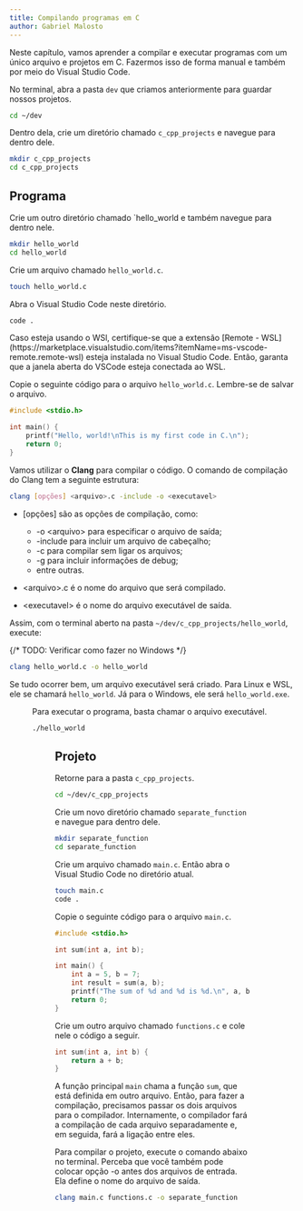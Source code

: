 ```yaml
---
title: Compilando programas em C
author: Gabriel Malosto
---
```





Neste capítulo, vamos aprender a compilar e executar programas com um único arquivo e projetos em C.
Fazermos isso de forma manual e também por meio do Visual Studio Code.

No terminal, abra a pasta `dev` que criamos anteriormente para guardar nossos projetos.

```bash
cd ~/dev
```

Dentro dela, crie um diretório chamado `c_cpp_projects` e navegue para dentro dele.

```bash
mkdir c_cpp_projects
cd c_cpp_projects
```

## Programa

Crie um outro diretório chamado `hello_world e também navegue para dentro nele.

```bash
mkdir hello_world
cd hello_world
```

Crie um arquivo chamado `hello_world.c`.

```bash
touch hello_world.c
```

Abra o Visual Studio Code neste diretório.

```bash
code .
```

<Aside type="caution">
  Caso esteja usando o WSl, certifique-se que a extensão [Remote -
  WSL](https://marketplace.visualstudio.com/items?itemName=ms-vscode-remote.remote-wsl)
  esteja instalada no Visual Studio Code. Então, garanta que a janela aberta do
  VSCode esteja conectada ao WSL.
</Aside>

Copie o seguinte código para o arquivo `hello_world.c`.
Lembre-se de salvar o arquivo.

```c
#include <stdio.h>

int main() {
    printf("Hello, world!\nThis is my first code in C.\n");
    return 0;
}
```

Vamos utilizar o **Clang** para compilar o código.
O comando de compilação do Clang tem a seguinte estrutura:

```bash
clang [opções] <arquivo>.c -include -o <executavel>
```

- [opções] são as opções de compilação, como:

  - -o \<arquivo\> para especificar o arquivo de saída;
  - -include para incluir um arquivo de cabeçalho;
  - -c para compilar sem ligar os arquivos;
  - -g para incluir informações de debug;
  - entre outras.

- \<arquivo\>.c é o nome do arquivo que será compilado.

- \<executavel\> é o nome do arquivo executável de saída.

Assim, com o terminal aberto na pasta `~/dev/c_cpp_projects/hello_world`, execute:

{/* TODO: Verificar como fazer no Windows */}

```bash
clang hello_world.c -o hello_world
```

Se tudo ocorrer bem, um arquivo executável será criado.
Para Linux e WSL, ele se chamará `hello_world`.
Já para o Windows, ele será `hello_world.exe`.

<Figure
  caption={`Compilação do arquivo "hello_world.c".`}
  images={[
    {
      src: compileHello,
      alt: `Terminal exibindo três comandos executados. O primeiro é "ls" e mostra o arquivo "hello_world.c" dentro da pasta "hello_world". O segundo é o de compilação, que não retorna nenhum texto. O terceiro é "ls" novamente, que agora mostra os arquivos "hello_world.c" e "hello_world".`,
    },
  ]}
/>

Para executar o programa, basta chamar o arquivo executável.

```bash
./hello_world
```

<Figure
  caption={`Execução do programa "hello_world".`}
  images={[
    {
      src: runHello,
      alt: `Terminal exibindo o comando "./hello_world" e a saída do programa, que é "Hello, world! This is my first code in C.".`,
    },
  ]}
/>

## Projeto

Retorne para a pasta `c_cpp_projects`.

```bash
cd ~/dev/c_cpp_projects
```

Crie um novo diretório chamado `separate_function` e navegue para dentro dele.

```bash
mkdir separate_function
cd separate_function
```

Crie um arquivo chamado `main.c`.
Então abra o Visual Studio Code no diretório atual.

```bash
touch main.c
code .
```

Copie o seguinte código para o arquivo `main.c`.

```c
#include <stdio.h>

int sum(int a, int b);

int main() {
    int a = 5, b = 7;
    int result = sum(a, b);
    printf("The sum of %d and %d is %d.\n", a, b, result);
    return 0;
}
```

Crie um outro arquivo chamado `functions.c` e cole nele o código a seguir.

```c
int sum(int a, int b) {
    return a + b;
}
```

A função principal `main` chama a função `sum`, que está definida em outro arquivo.
Então, para fazer a compilação, precisamos passar os dois arquivos para o compilador.
Internamente, o compilador fará a compilação de cada arquivo separadamente e, em seguida, fará a ligação entre eles.

Para compilar o projeto, execute o comando abaixo no terminal.
Perceba que você também pode colocar opção -o antes dos arquivos de entrada.
Ela define o nome do arquivo de saída.

```bash
clang main.c functions.c -o separate_function
```

<Figure
  caption={`Compilação do projeto "separate_function".`}
  images={[
    {
      src: compileRunSeparate,
      alt: `Terminal exibindo quatro comandos executados. O primeiro é "ls" e mostra os arquivos "functions.c" e "main.c" dentro da pasta "separate_function". O segundo é o de compilação, que não retorna nenhum texto. O terceiro é "ls" novamente, que agora mostra os arquivos "functions.c", "main.c" e "separate_function". O quarto é a execução do programa, que retorna "The sum of 5 and 7 is 12.".`,
    },
  ]}
/>
